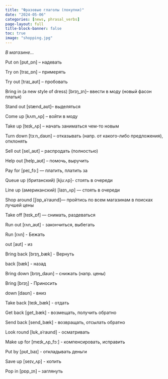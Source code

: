 ---
title: "Фразовые глаголы (покупки)"
date: "2024-05-06"
categories: [news, phrasal_verbs]
page-layout: full
title-block-banner: false
toc: true
image: "shopping.jpg"
---

*В магазине...*

Put on [pʊt_ɒn] – надевать  

Try on  [traɪ_ɒn] – примерять  

Try out  [traɪ_aʊt] – пробовать  

Bring in (a new style of dress) [brɪŋ_ɪn]– ввести в моду (новый фасон платья) 

Stand out [stænd_aʊt]– выделяться  

Come up [kʌm_ʌp] – войти в моду  

Take up  [teɪk_ʌp] – начать заниматься чем-то новым  

Turn down  [tɜːn_daʊn] – отказывать (напр. от какого-либо предложения), отклонять

Sell out [sel_aʊt] – распродать (полностью)

Help out  [help_aʊt] – помочь, выручить

Pay for  [peɪ_fɔː] — платить, платить за 

Queue up (британский) [kjuːʌp]-   стоять в очереди

Line up (американский)  [laɪn_ʌp] — стоять в очереди 

Shop around  [ʃɒp_əˈraʊnd]— пройтись по всем магазинам в поисках лучшей цены

Take off [teɪk_ɒf] — снимать, раздеваться

Run out [rʌn_aʊt] - закончиться, выбегать

Run [rʌn] - Бежать

out [aʊt] - из

Bring back  [brɪŋ_bæk] - Вернуть

back [bæk] - назад

Bring down [brɪŋ_daʊn] – снижать (напр. цены)

Bring [brɪŋ] - Приносить

down [daʊn] - вниз

Take back  [teɪk_bæk] - отдать

Get back  [get_bæk] - возмещать, получить обратно

Send back  [send_bæk] - возвращать, отсылать обратно

Look round  [lʊk_əˈraʊnd] - осматривать

Make up for  [meɪk_ʌp_fɔː] - компенсировать, исправить

Put by  [pʊt_baɪ] - откладывать деньги

Save up  [seɪv_ʌp] - копить

Pop in [pɒp_ɪn] – заглянуть







